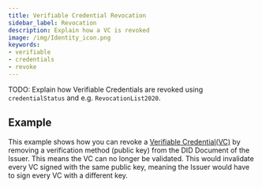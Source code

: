 ```yaml
---
title: Verifiable Credential Revocation
sidebar_label: Revocation
description: Explain how a VC is revoked
image: /img/Identity_icon.png
keywords:
- verifiable
- credentials
- revoke
---
```


TODO: Explain how Verifiable Credentials are revoked using `credentialStatus` and e.g. `RevocationList2020`.

## Example

This example shows how you can revoke a [Verifiable Credential(VC)](overview) by removing a verification method (public key) from the DID Document of the Issuer. This means the VC can no longer be validated. This would invalidate every VC signed with the same public key, meaning the Issuer would have to sign every VC with a different key.


<CodeSnippet 
    nodeReplitLink="https://repl.it/@IOTAFoundation/revoke-vc?lite=true"
    rustContent={revoke_vc_rs}
    nodeGithubLink = "https://github.com/iotaledger/identity.rs/blob/dev/bindings/wasm/examples-account/src/revoke_vc.ts"
    rustGithubLink = "https://github.com/iotaledger/identity.rs/blob/dev/examples/account/revoke_vc.rs"
/>